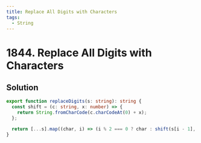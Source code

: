 ```yaml
---
title: Replace All Digits with Characters
tags:
  - String
---
```


# 1844. Replace All Digits with Characters

<Badges>
  <LevelBadge level="easy" />
  <TopicBadge name="String" slug="string" />
</Badges>

## Solution

```typescript filename="solution.ts" copy
export function replaceDigits(s: string): string {
  const shift = (c: string, x: number) => {
    return String.fromCharCode(c.charCodeAt(0) + x);
  };

  return [...s].map((char, i) => (i % 2 === 0 ? char : shift(s[i - 1], +char))).join('');
}
```

<ProblemLink
  codingSite="leetcode"
  href="https://leetcode.com/problems/replace-all-digits-with-characters"
  title="Replace All Digits with Characters"
/>
